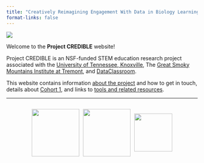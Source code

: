 ```yaml
---
title: "Creatively Reimagining Engagement With Data in Biology Learning Environments"
format-links: false
---
```


![](images/IMG_6819-01.jpeg){fig-align="center"}

Welcome to the **Project CREDIBLE** website!

Project CREDIBLE is an NSF-funded STEM education research project associated with the [University of Tennessee, Knoxville](https://www.utk.edu/), The [Great Smoky Mountains Institute at Tremont](https://gsmit.org/), and [DataClassroom](https://dataclassroom.com/).

This website contains information [about the project](about.qmd) and how to get in touch, details about [Cohort 1](cohort-1.qmd), and links to [tools and related resources](tools-and-resources.qmd).

<hr>

::: {style="display: flex; justify-content: center; align-items: center;"}
<img src="images/CredibleMaster-02.jpg" width="125" height="125" style="margin-right: 10px;"/>

<img src="images/clipboard-464706329.png" width="125" height="125" style="margin-right: 10px;"/>

<img src="images/clipboard-236040836.png" width="100" height="100"/>
:::
